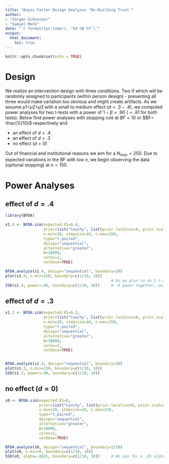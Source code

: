 ```yaml
---
title: "Bayes Factor Design Analyses 'Re-Building Trust'"
author:
- "Jürgen Schneider"
- "Samuel Merk"
date: "`r format(Sys.time(), '%d %B %Y')`"
output: 
  html_document:
    toc: true
---
```


```r
knitr::opts_chunk$set(echo = TRUE)
```

# Design

We realize an intervention design with three conditions. Two if which will be randomly assigned to participants (within person design) - presenting all three would make variation too obvious and might create artifacts. As we assume $\mu 1$<$\mu 2$<$\mu 3$ with a small to medium effect ($d= .3-.4$), we computed power analyses for two t-tests with a power of $1-\beta = .90$ ($=.81$ for both tests). Below find power analyses with stopping rule at $BF= 10$ or $BF= \frac{1}{10}$ respectively and

* an effect of $d= .4$
* an effect of $d= .3$
* no effect ($d= 0$)

Out of financial and institutional reasons we aim for a $N_{max}= 250$. Due to expected variations in the BF with low $n$, we begin observing the data (optional stopping) at $n=150$.

# Power Analyses

## effect of $d= .4$

```r
library(BFDA)

s1.4 <- BFDA.sim(expected.ES=0.4,
                 prior=list("Cauchy", list(prior.location=0, prior.scale=1)), 
                 n.min=20, stepsize=10, n.max=250, 
                 type="t.paired", 
                 design="sequential", 
                 alternative="greater", 
                 B=10000, 
                 cores=2, 
                 verbose=TRUE)

BFDA.analyze(s1.4, design="sequential", boundary=10)
plot(s1.4, n.min=150, boundary=c(1/10, 10))
                                               # As we plan to do 2 t-tests that supposed to have
SSD(s1.4, power=.90, boundary=c(1/10, 10))     # .8 power together, we aim for .90 power for each test.
```

## effect of $d= .3$

```r

s1.3 <- BFDA.sim(expected.ES=0.3,
                 prior=list("Cauchy", list(prior.location=0, prior.scale=1)), 
                 n.min=20, stepsize=10, n.max=250, 
                 type="t.paired", 
                 design="sequential", 
                 alternative="greater", 
                 B=10000, 
                 cores=2, 
                 verbose=TRUE)


BFDA.analyze(s1.3, design="sequential", boundary=10)
plot(s1.3, n.min=150, boundary=c(1/10, 10))
SSD(s1.3, power=.90, boundary=c(1/10, 10))
```

## no effect ($d= 0$)

```r
s0 <- BFDA.sim(expected.ES=0, 
               prior=list("Cauchy", list(prior.location=0, prior.scale=1)), 
               n.min=20, stepsize=10, n.max=250, 
               type="t.paired", 
               design="sequential", 
               alternative="greater", 
               B=10000, 
               cores=2, 
               verbose=TRUE)

BFDA.analyze(s0, design="sequential", boundary=1/10)
plot(s0, n.min=0, boundary=c(1/10, 10))
SSD(s0, alpha=.0025, boundary=c(1/10, 10))     # We aim for a .05 alpha, that is .0025 for 2 tests.
```

